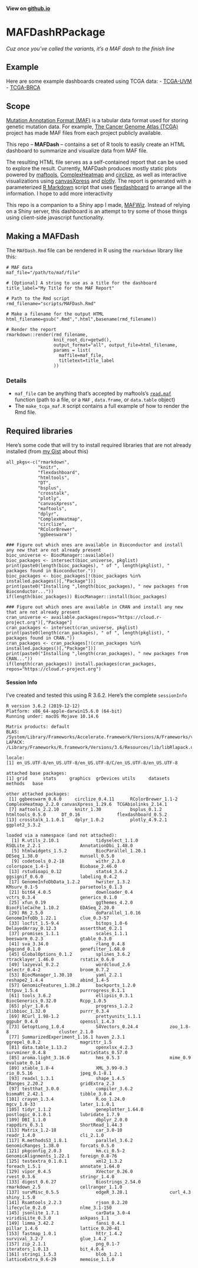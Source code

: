 #### View on [github.io](https://mtandon09.github.io/MAFDash/)
# MAFDashRPackage
*Cuz once you've called the variants, it's a MAF dash to the finish line*

## Example
Here are some example dashboards created using TCGA data:
- [TCGA-UVM](https://mtandon09.github.io/MAFDash/output/TCGA-UVM.MAFDash.html)
- [TCGA-BRCA](https://mtandon09.github.io/MAFDash/output/TCGA-BRCA.MAFDash.html)

## Scope
[Mutation Annotation Format (MAF)](https://docs.gdc.cancer.gov/Encyclopedia/pages/Mutation_Annotation_Format/) is a tabular data format used for storing genetic mutation data. For example, [The Cancer Genome Atlas (TCGA)](https://www.cancer.gov/about-nci/organization/ccg/research/structural-genomics/tcga) project has made MAF files from each project publicly available.

This repo -- **MAFDash** -- contains a set of R tools to easily create an HTML dashboard to summarize and visualize data from MAF file.

The resulting HTML file serves as a self-contained report that can be used to explore the result.  Currently, MAFDash produces mostly static plots powered by [maftools](https://bioconductor.org/packages/release/bioc/vignettes/maftools/inst/doc/maftools.html),  [ComplexHeatmap](https://github.com/jokergoo/ComplexHeatmap) and [circlize](https://github.com/jokergoo/circlize), as well as interactive visualizations using [canvasXpress](https://cran.r-project.org/web/packages/canvasXpress/vignettes/getting_started.html) and [plotly](https://plotly.com/r/).  The report is generated with a parameterized [R Markdown](https://rmarkdown.rstudio.com/) script that uses [flexdashboard](https://rmarkdown.rstudio.com/flexdashboard/) to arrange all the information. I hope to add more interactivity 

This repo is a companion to a Shiny app I made, [MAFWiz](https://github.com/mtandon09/mafwiz).  Instead of relying on a Shiny server, this dashboard is an attempt to try some of those things using client-side javascript functionality.

## Making a MAFDash
The `MAFDash.Rmd` file can be rendered in R using the `rmarkdown` library like this:

```
# MAF data
maf_file="/path/to/maf/file"

# [Optional] A string to use as a title for the dashboard
title_label="My Title for the MAF Report"

# Path to the Rmd script
rmd_filename="scripts/MAFDash.Rmd"

# Make a filename for the output HTML
html_filename=gsub(".Rmd",".html",basename(rmd_filename))

# Render the report
rmarkdown::render(rmd_filename,
                  knit_root_dir=getwd(),
                  output_format="all", output_file=html_filename,
                  params = list(
                    maffile=maf_file,
                    titletext=title_label
                  ))
```
### Details
- `maf_file` can be anything that's accepted by maftools's [`read.maf`](https://rdrr.io/bioc/maftools/man/read.maf.html) function (path to a file, or a `MAF` , `data.frame`, or `data.table` object)
- The `make_tcga_maf.R` script contains a full example of how to render the Rmd file.

## Required libraries
Here's some code that will try to install required libraries that are not already installed (from [my Gist](https://gist.github.com/mtandon09/4a870bf4addbe46e784059bce0e5d8d6) about this)

```
all_pkgs<-c("rmarkdown", 
            "knitr",
            "flexdashboard",
            "htmltools",
            "DT",
            "bsplus",
            "crosstalk",
            "plotly",
            "canvasXpress",
            "maftools",
            "dplyr",
            "ComplexHeatmap",
            "circlize",
            "RColorBrewer",
            "ggbeeswarm")
            
### Figure out which ones are available in Bioconductor and install any new that are not already present
bioc_universe <- BiocManager::available()
bioc_packages <- intersect(bioc_universe, pkglist)
print(paste0(length(bioc_packages), " of ", length(pkglist), " packages found in Bioconductor."))
bioc_packages <- bioc_packages[!(bioc_packages %in% installed.packages()[,"Package"])]
print(paste0("Installing ",length(bioc_packages), " new packages from Bioconductor..."))
if(length(bioc_packages)) BiocManager::install(bioc_packages)

### Figure out which ones are available in CRAN and install any new that are not already present
cran_universe <- available.packages(repos="https://cloud.r-project.org")[,"Package"]
cran_packages <- intersect(cran_universe, pkglist)
print(paste0(length(cran_packages), " of ", length(pkglist), " packages found in CRAN."))
cran_packages <- cran_packages[!(cran_packages %in% installed.packages()[,"Package"])]
print(paste0("Installing ",length(cran_packages), " new packages from CRAN..."))
if(length(cran_packages)) install.packages(cran_packages, repos="https://cloud.r-project.org")
```
#### Session Info
I've created and tested this using R 3.6.2.  Here's the complete `sessionInfo`

```
R version 3.6.2 (2019-12-12)
Platform: x86_64-apple-darwin15.6.0 (64-bit)
Running under: macOS Mojave 10.14.6

Matrix products: default
BLAS:   /System/Library/Frameworks/Accelerate.framework/Versions/A/Frameworks/vecLib.framework/Versions/A/libBLAS.dylib
LAPACK: /Library/Frameworks/R.framework/Versions/3.6/Resources/lib/libRlapack.dylib

locale:
[1] en_US.UTF-8/en_US.UTF-8/en_US.UTF-8/C/en_US.UTF-8/en_US.UTF-8

attached base packages:
[1] grid      stats     graphics  grDevices utils     datasets  methods   base     

other attached packages:
 [1] ggbeeswarm_0.6.0     circlize_0.4.11      RColorBrewer_1.1-2   ComplexHeatmap_2.2.0 canvasXpress_1.29.6  TCGAbiolinks_2.14.1 
 [7] maftools_2.2.10      knitr_1.30           bsplus_0.1.2         htmltools_0.5.0      DT_0.16              flexdashboard_0.5.2 
[13] crosstalk_1.1.0.1    dplyr_1.0.2          plotly_4.9.2.1       ggplot2_3.3.2       

loaded via a namespace (and not attached):
  [1] R.utils_2.10.1              tidyselect_1.1.0            RSQLite_2.2.1               AnnotationDbi_1.48.0       
  [5] htmlwidgets_1.5.2           BiocParallel_1.20.1         DESeq_1.38.0                munsell_0.5.0              
  [9] codetools_0.2-18            withr_2.3.0                 colorspace_1.4-1            Biobase_2.46.0             
 [13] rstudioapi_0.12             stats4_3.6.2                ggsignif_0.6.0              labeling_0.4.2             
 [17] GenomeInfoDbData_1.2.2      hwriter_1.3.2               KMsurv_0.1-5                parsetools_0.1.3           
 [21] bit64_4.0.5                 downloader_0.4              vctrs_0.3.4                 generics_0.1.0             
 [25] xfun_0.19                   ggthemes_4.2.0              BiocFileCache_1.10.2        EDASeq_2.20.0              
 [29] R6_2.5.0                    doParallel_1.0.16           GenomeInfoDb_1.22.1         clue_0.3-57                
 [33] locfit_1.5-9.4              bitops_1.0-6                DelayedArray_0.12.3         assertthat_0.2.1           
 [37] promises_1.1.1              scales_1.1.1                beeswarm_0.2.3              gtable_0.3.0               
 [41] sva_3.34.0                  rlang_0.4.8                 pkgcond_0.1.0               genefilter_1.68.0          
 [45] GlobalOptions_0.1.2         splines_3.6.2               rtracklayer_1.46.0          rstatix_0.6.0              
 [49] lazyeval_0.2.2              wordcloud_2.6               selectr_0.4-2               broom_0.7.2                
 [53] BiocManager_1.30.10         yaml_2.2.1                  reshape2_1.4.4              abind_1.4-5                
 [57] GenomicFeatures_1.38.2      backports_1.2.0             httpuv_1.5.4                purrrogress_0.1.1          
 [61] tools_3.6.2                 ellipsis_0.3.1              BiocGenerics_0.32.0         Rcpp_1.0.5                 
 [65] plyr_1.8.6                  progress_1.2.2              zlibbioc_1.32.0             purrr_0.3.4                
 [69] RCurl_1.98-1.2              prettyunits_1.1.1           ggpubr_0.4.0                openssl_1.4.3              
 [73] GetoptLong_1.0.4            S4Vectors_0.24.4            zoo_1.8-8                   cluster_2.1.0              
 [77] SummarizedExperiment_1.16.1 haven_2.3.1                 ggrepel_0.8.2               magrittr_1.5               
 [81] data.table_1.13.2           openxlsx_4.2.3              survminer_0.4.8             matrixStats_0.57.0         
 [85] aroma.light_3.16.0          hms_0.5.3                   mime_0.9                    evaluate_0.14              
 [89] xtable_1.8-4                XML_3.99-0.3                rio_0.5.16                  jpeg_0.1-8.1               
 [93] readxl_1.3.1                shape_1.4.5                 IRanges_2.20.2              gridExtra_2.3              
 [97] testthat_3.0.0              compiler_3.6.2              biomaRt_2.42.1              tibble_3.0.4               
[101] crayon_1.3.4                R.oo_1.24.0                 mgcv_1.8-33                 later_1.1.0.1              
[105] tidyr_1.1.2                 geneplotter_1.64.0          postlogic_0.1.0.1           lubridate_1.7.9            
[109] DBI_1.1.0                   dbplyr_2.0.0                rappdirs_0.3.1              ShortRead_1.44.3           
[113] Matrix_1.2-18               car_3.0-10                  readr_1.4.0                 cli_2.1.0                  
[117] R.methodsS3_1.8.1           parallel_3.6.2              GenomicRanges_1.38.0        forcats_0.5.0              
[121] pkgconfig_2.0.3             km.ci_0.5-2                 GenomicAlignments_1.22.1    foreign_0.8-76             
[125] testextra_0.1.0.1           xml2_1.3.2                  foreach_1.5.1               annotate_1.64.0            
[129] vipor_0.4.5                 XVector_0.26.0              rvest_0.3.6                 stringr_1.4.0              
[133] digest_0.6.27               Biostrings_2.54.0           rmarkdown_2.5               cellranger_1.1.0           
[137] survMisc_0.5.5              edgeR_3.28.1                curl_4.3                    shiny_1.5.0                
[141] Rsamtools_2.2.3             rjson_0.2.20                lifecycle_0.2.0             nlme_3.1-150               
[145] jsonlite_1.7.1              carData_3.0-4               viridisLite_0.3.0           askpass_1.1                
[149] limma_3.42.2                fansi_0.4.1                 pillar_1.4.6                lattice_0.20-41            
[153] fastmap_1.0.1               httr_1.4.2                  survival_3.2-7              glue_1.4.2                 
[157] zip_2.1.1                   png_0.1-7                   iterators_1.0.13            bit_4.0.4                  
[161] stringi_1.5.3               blob_1.2.1                  latticeExtra_0.6-29         memoise_1.1.0              
```
